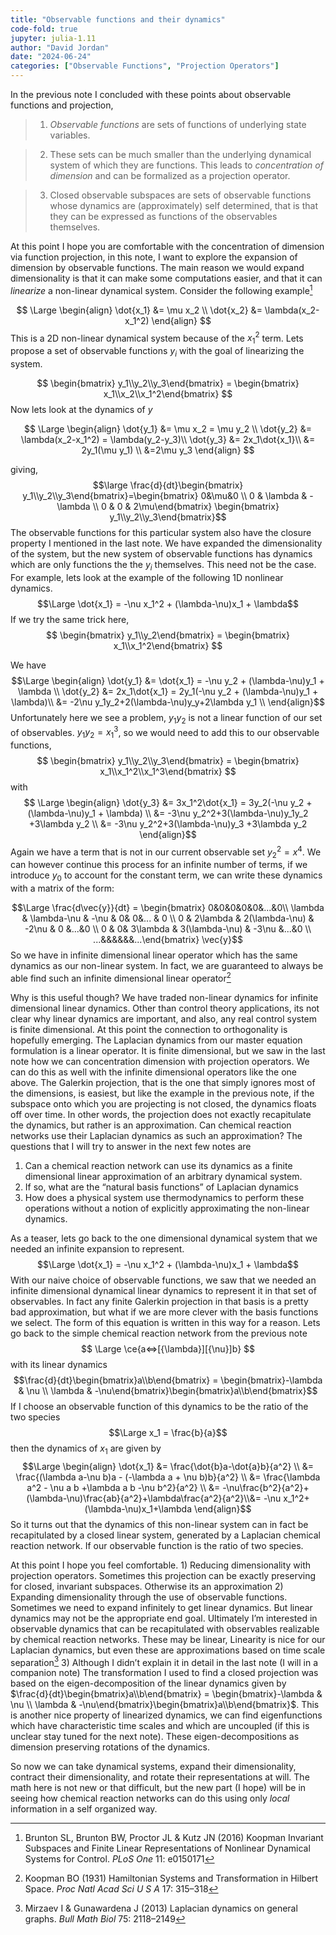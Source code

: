 ```yaml
---
title: "Observable functions and their dynamics"
code-fold: true
jupyter: julia-1.11
author: "David Jordan"
date: "2024-06-24"
categories: ["Observable Functions", "Projection Operators"]
---
```

In the previous note I concluded with these points about observable functions and projection, 

> 1) *Observable functions* are sets of functions of underlying state variables.  

> 2) These sets can be much smaller than the underlying dynamical system of which they are functions.  This leads to *concentration of dimension* and can be formalized as a projection operator.

> 3) Closed observable subspaces are sets of observable functions whose dynamics are (approximately) self determined, that is that they can be expressed as functions of the observables themselves. 

At this point I hope you are comfortable with the concentration of dimension via function projection, in this note, I want to explore the expansion of dimension by observable functions. The main reason we would expand dimensionality is that it can make some computations easier, and that it can *linearize* a non-linear dynamical system. Consider the following example[^1]

$$ \Large \begin{align} \dot{x_1} &= \mu x_2 \\ \dot{x_2} &= \lambda(x_2-x_1^2) \end{align}
$$
This is a 2D non-linear dynamical system because of the $x_1^2$ term.  Lets propose a set of observable functions $y_i$ with the goal of linearizing the system.

$$ \begin{bmatrix} y_1\\y_2\\y_3\end{bmatrix} = \begin{bmatrix} x_1\\x_2\\x_1^2\end{bmatrix} $$
Now lets look at the dynamics of $y$

$$ \Large \begin{align} \dot{y_1} &= \mu x_2 = \mu y_2 \\ \dot{y_2} &= \lambda(x_2-x_1^2) = \lambda(y_2-y_3)\\ \dot{y_3} &= 2x_1\dot{x_1}\\ &= 2y_1(\mu y_1) \\ &=2\mu y_3 \end{align}
$$

giving,
$$\large \frac{d}{dt}\begin{bmatrix} y_1\\y_2\\y_3\end{bmatrix}=\begin{bmatrix} 0&\mu&0 \\ 0 & \lambda & -\lambda \\ 0 & 0 & 2\mu\end{bmatrix} \begin{bmatrix} y_1\\y_2\\y_3\end{bmatrix}$$
The observable functions for this particular system also have the closure property I mentioned in the last note.  We have expanded the dimensionality of the system, but the new system of observable functions has dynamics which are only functions the the $y_i$ themselves.  This need not be the case.  For example, lets look at the example of the following 1D nonlinear dynamics. 
$$\Large \dot{x_1} = -\nu x_1^2 + (\lambda-\nu)x_1 + \lambda$$
If we try the same trick here, 
$$ \begin{bmatrix} y_1\\y_2\end{bmatrix} = \begin{bmatrix} x_1\\x_1^2\end{bmatrix} $$

We have 
$$ $$ $$\Large \begin{align} \dot{y_1} &= \dot{x_1} = -\nu y_2 + (\lambda-\nu)y_1 + \lambda \\ \dot{y_2} &= 2x_1\dot{x_1} = 2y_1(-\nu y_2 + (\lambda-\nu)y_1 + \lambda)\\ &= -2\nu y_1y_2+2(\lambda-\nu)y_y+2\lambda y_1 \\ \end{align}$$
Unfortunately here we see a problem, $y_1y_2$ is not a linear function of our set of observables.  $y_1y_2 = x_1^3$, so we would need to add this to our observable functions, 
$$ \begin{bmatrix} y_1\\y_2\\y_3\end{bmatrix} = \begin{bmatrix} x_1\\x_1^2\\x_1^3\end{bmatrix} $$
with $$ \Large \begin{align} \dot{y_3} &= 3x_1^2\dot{x_1} = 3y_2(-\nu y_2 + (\lambda-\nu)y_1 + \lambda) \\ &= -3\nu y_2^2+3(\lambda-\nu)y_1y_2 +3\lambda y_2 \\ &= -3\nu y_2^2+3(\lambda-\nu)y_3 +3\lambda y_2 \end{align}$$
Again we have a term that is not in our current observable set $y_2^2 = x^4$.  We can however continue this process for an infinite number of terms, if we introduce $y_0$ to account for the constant term, we can write these dynamics with a matrix of the form:

$$\Large \frac{d\vec{y}}{dt} = \begin{bmatrix} 0&0&0&0&0&...&0\\ \lambda & \lambda-\nu & -\nu & 0& 0&... & 0 \\ 0 & 2\lambda & 2(\lambda-\nu) & -2\nu & 0 &...&0 \\ 0 & 0& 3\lambda & 3(\lambda-\nu) & -3\nu &...&0 \\ ...&&&&&&...\end{bmatrix} \vec{y}$$
So we have in infinite dimensional linear operator which has the same dynamics as our non-linear system.  In fact, we are guaranteed to always be able find such an infinite dimensional linear operator[^2]

Why is this useful though? We have traded non-linear dynamics for infinite dimensional linear dynamics.  Other than control theory applications, its not clear why linear dynamics are important, and also, any real control system is finite dimensional.  At this point the connection to orthogonality is hopefully emerging.  The Laplacian dynamics from our master equation formulation is a linear operator.  It is finite dimensional, but we saw in the last note how we can concentration dimension with projection operators.  We can do this as well with the infinite dimensional operators like the one above.  The Galerkin projection, that is the one that simply ignores most of the dimensions, is easiest, but like the example in the previous note, if the subspace onto which you are projecting is not closed, the dynamics floats off over time.  In other words, the projection does not exactly recapitulate the dynamics, but rather is an approximation.  Can chemical reaction networks use their Laplacian dynamics as such an approximation? The questions that I will try to answer in the next few notes are 

1) Can a chemical reaction network can use its dynamics as a finite dimensional linear approximation of an arbitrary dynamical system.
2) If so, what are the "natural basis functions" of Laplacian dynamics
3) How  does a physical system use thermodynamics to perform these operations without a notion of explicitly approximating the non-linear dynamics. 

As a teaser, lets go back to the one dimensional dynamical system that we needed an infinite expansion to represent.  
$$\Large \dot{x_1} = -\nu x_1^2 + (\lambda-\nu)x_1 + \lambda$$
With our naive choice of observable functions, we saw that we needed an infinite dimensional dynamical linear dynamics to represent it in that set of observables.  In fact any finite Galerkin projection in that basis is a pretty bad approximation, but what if we are more clever with the basis functions we select.  The form of this equation is written in this way for a reason.  Lets go back to the simple chemical reaction network from the previous note 
$$
\Large
\ce{a<=>[{\lambda}][{\nu}]b}
$$
with its linear dynamics
$$\frac{d}{dt}\begin{bmatrix}a\\b\end{bmatrix} = \begin{bmatrix}-\lambda & \nu \\ \lambda & -\nu\end{bmatrix}\begin{bmatrix}a\\b\end{bmatrix}$$
If I choose an observable function of this dynamics to be the ratio of the two species 
$$\Large x_1 = \frac{b}{a}$$
then the dynamics of $x_1$ are given by 
$$\Large \begin{align} \dot{x_1} &= \frac{\dot{b}a-\dot{a}b}{a^2} \\ &= \frac{(\lambda a-\nu b)a - (-\lambda a + \nu b)b}{a^2} \\ &= \frac{\lambda a^2 - \nu a b +\lambda a b -\nu b^2}{a^2} \\ &= -\nu\frac{b^2}{a^2}+(\lambda-\nu)\frac{ab}{a^2}+\lambda\frac{a^2}{a^2}\\&= -\nu x_1^2+(\lambda-\nu)x_1+\lambda \end{align}$$
So it turns out that the dynamics of this non-linear system can in fact be recapitulated by a closed linear system, generated by a Laplacian chemical reaction network.  If our observable function is the ratio of two species. 

At this point I hope you feel comfortable. 
1) Reducing dimensionality with projection operators. Sometimes this projection can be exactly preserving for closed, invariant subspaces. Otherwise its an approximation
2) Expanding dimensionality through the use of observable functions.  Sometimes we need to expand infinitely to get linear dynamics. But linear dynamics may not be the appropriate end goal.  Ultimately I'm interested in observable dynamics that can be recapitulated with observables realizable by chemical reaction networks.  These may be linear, Linearity is nice for our Laplacian dynamics, but even these are approximations based on time scale separation[^3]
3) Although I didn't explain it in detail in the last note (I will in a companion note) The transformation I used to find a closed projection was based on the eigen-decomposition of the linear dynamics given by $\frac{d}{dt}\begin{bmatrix}a\\b\end{bmatrix} = \begin{bmatrix}-\lambda & \nu \\ \lambda & -\nu\end{bmatrix}\begin{bmatrix}a\\b\end{bmatrix}$.  This is another nice property of linearized dynamics, we can find eigenfunctions which have characteristic time scales and which are uncoupled (if this is unclear stay tuned for the next note).  These eigen-decompositions as dimension preserving rotations of the dynamics.

So now we can take dynamical systems, expand their dimensionality, contract their dimensionality, and rotate their representations at will.  The math here is not new or that difficult, but the new part (I hope) will be in seeing how chemical reaction networks can do this using only *local* information in a self organized way.

[^1]: Brunton SL, Brunton BW, Proctor JL & Kutz JN (2016) Koopman Invariant Subspaces and Finite Linear Representations of Nonlinear Dynamical Systems for Control. _PLoS One_ 11: e0150171
[^2]: Koopman BO (1931) Hamiltonian Systems and Transformation in Hilbert Space. _Proc Natl Acad Sci U S A_ 17: 315–318
[^3]: Mirzaev I & Gunawardena J (2013) Laplacian dynamics on general graphs. _Bull Math Biol_ 75: 2118–2149